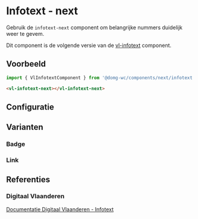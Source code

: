 
# Infotext - next

<CustomDocMetaData id="components-next-infotext" />

Gebruik de `infotext-next` component om belangrijke nummers duidelijk weer te gevem.<br/>

Dit component is de volgende versie van de [vl-infotext](/docs/elements-infotext--documentatie) component.


## Voorbeeld

```js
import { VlInfotextComponent } from '@domg-wc/components/next/infotext';
```

```html
<vl-infotext-next></vl-infotext-next>
```

<Canvas of={VlInfotextStories.InfotextDefault} />

## Configuratie

<ArgTypes of={VlInfotextStories.InfotextDefault} />

## Varianten

### Badge

<Canvas of={VlInfotextStories.InfotextBadge} />

### Link

<Canvas of={VlInfotextStories.InfotextLink} />

## Referenties

### Digitaal Vlaanderen

[Documentatie Digitaal Vlaanderen - Infotext](https://overheid.vlaanderen.be/webuniversum/v3/documentation/components/vl-ui-infotext)
